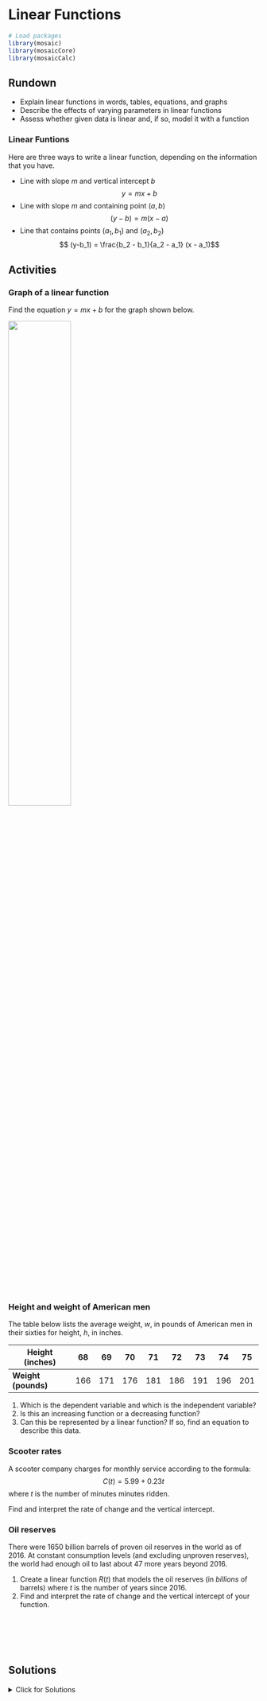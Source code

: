 # Linear Functions

```r
# Load packages
library(mosaic)
library(mosaicCore)
library(mosaicCalc)
```

## Rundown

::: {.callout-note title="Learning goals"}
-   Explain linear functions in words, tables, equations, and graphs
-   Describe the effects of varying parameters in linear functions
-   Assess whether given data is linear and, if so, model it with a function
:::

### Linear Funtions

Here are three ways to write a linear function, depending on the information that you have.

-   Line with slope $m$ and vertical intercept $b$ $$y = mx + b$$
-   Line with slope $m$ and containing point $(a,b)$ $$ (y-b) = m (x-a)$$
-   Line that contains points $(a_1,b_1)$ and $(a_2,b_2)$ $$ (y-b_1) = \frac{b_2 - b_1}{a_2 - a_1} (x - a_1)$$

## Activities

### Graph of a linear function

Find the equation $y=mx+b$ for the graph shown below.

![](images/linear-graph.png){width="50%"}

### Height and weight of American men

The table below lists the average weight, $w$, in pounds of American men in their sixties for height, $h$, in inches.

| **Height (inches)** | 68  | 69  | 70  | 71  | 72  | 73  | 74  | 75  |
|---------------------|-----|-----|-----|-----|-----|-----|-----|-----|
| **Weight (pounds)** | 166 | 171 | 176 | 181 | 186 | 191 | 196 | 201 |

1.  Which is the dependent variable and which is the independent variable?\
2.  Is this an increasing function or a decreasing function?
3.  Can this be represented by a linear function? If so, find an equation to describe this data.

### Scooter rates

A scooter company charges for monthly service according to the formula: $$C(t) =  5.99 + 0.23 t$$ where $t$ is the number of minutes minutes ridden.

Find and interpret the rate of change and the vertical intercept.

### Oil reserves

There were 1650 billion barrels of proven oil reserves in the world as of 2016. At constant consumption levels (and excluding unproven reserves), the world had enough oil to last about 47 more years beyond 2016.

1.  Create a linear function $R(t)$ that models the oil reserves (in *billions* of barrels) where $t$ is the number of years since 2016.
2.  Find and interpret the rate of change and the vertical intercept of your function.

````{=html}
<!--
### World population growth rate
The plot below represents the world population growth rate by year since 1995. 

```r
Y=c(0,5,10,15,20)
R=c(1.41,1.26,1.20,1.13,1.06)
plotPoints(R~Y,main="World Population Growth Rate",xlab="Year (since 1995)",ylab="Growth Rate")
```

1. Explain why a linear model of this data is reasonable.
2. Come up with an equation that (approximately) describes this data.
3. What decision(s) did you make in part (b)? What are the strengths and weaknesses of your choice? 
4. Create a plot in RStudio that shows both the data points and the linear function that you found in part (b). 
      - Start by doing a cut-and-paste the R code above
      - You can add your linear function to this plot using `plotFun(m*t+b~t,add=TRUE)` where `m` and `b` are the slope and the vertical intercept of the function you found in part (b)
   
-->
````

\
\
\
\

## Solutions

<details>

<summary>Click for Solutions</summary>

### Graph of a linear function

The slope is $$ m = \frac{-5 - 5}{15 - 0} = \frac{-10}{15}= - \frac{2}{3}$$ so the formula is $$ y = - \frac{2}{3} x + 5$$

### Height and weight of American men

1.  Height is the independent variable (input) and weight is the dependent variable (output)
2.  Increasing.
3.  Yes because we have a constant rate of change. The slope is $\frac{171-166}{69-68}=5$ so the equation is $$
    w - 166 = 5 (h-68)
    $$ which is the same as $$
    w = 5h - 174.
    $$

### Scooter rates

-   The vertical intercept is $\$5.99$. This is the monthly fee for the service.
-   The rate of change is $0.23$ dollars per minutes. This is the "per minute" usage rate for riding a scooter.

Note that there is no "unlocking" fee in this plan. If there was an unlocking fee, then we would need a **second** input variable: the number of times that the scooter is ridden.

### Oil reserves

1.  We use all 1650 barrels in 47 years, so the slope is $-1650/47=-35.11$. The formula is $$ B(t) =  - 35.11t+ 1650.$$

2.  The rate of change is -35.11 billions of barrels per year. This is the annual consumption of oil. The vertical intercept is 1650 barrels. This is the amount of oil reserves in 2016.

</details>
